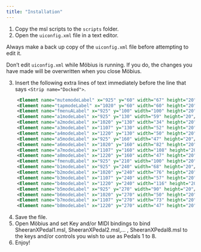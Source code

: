 ```yaml
---
title: "Installation"
---
```


1. Copy the msl scripts to the `scripts` folder.
2. Open the `uiconfig.xml` file in a text editor.
	
:::{.callout-warning}
Always make a back up copy of the `uiconfig.xml` file before attempting to edit it.

Don't edit `uiconfig.xml` while Möbius is running.  If you do, the changes you have made will be overwritten when you close Möbius.
:::	

3. Insert the following extra lines of text immediately before the line that says `<Strip name="Docked">`. 

```xml
    <Element name="mutemodeLabel" x="925" y="60" width="67" height="20"/>
    <Element name="tapmodeLabel" x="1020" y="60" width="60" height="20"/>
    <Element name="fmenuALabel" x="925" y="100" width="100" height="20"/>
    <Element name="a1modeLabel" x="925" y="130" width="59" height="20"/>
    <Element name="a2modeLabel" x="1020" y="130" width="34" height="20"/>
    <Element name="a3modeLabel" x="1107" y="130" width="52" height="20"/>
    <Element name="a4modeLabel" x="1220" y="130" width="50" height="20"/>
    <Element name="a5modeLabel" x="925" y="160" width="47" height="20"/>
    <Element name="a6modeLabel" x="1020" y="160" width="82" height="20"/>
    <Element name="a7modeLabel" x="1107" y="160" width="108" height="20"/>
    <Element name="a8modeLabel" x="1220" y="160" width="47" height="20"/>
    <Element name="fmenuBLabel" x="925" y="210" width="100" height="20"/>
    <Element name="b1modeLabel" x="925" y="240" width="68" height="20"/>
    <Element name="b2modeLabel" x="1020" y="240" width="76" height="20"/>
    <Element name="b3modeLabel" x="1107" y="240" width="57" height="20"/>
    <Element name="b4modeLabel" x="1220" y="240" width="116" height="20"/>
    <Element name="b5modeLabel" x="925" y="270" width="90" height="20"/>
    <Element name="b6modeLabel" x="1020" y="270" width="50" height="20"/>
    <Element name="b7modeLabel" x="1107" y="270" width="73" height="20"/>
    <Element name="b8modeLabel" x="1220" y="270" width="47" height="20"/>
```

4. Save the file.
5. Open Möbius and set Key and/or MIDI bindings to bind SheeranXPedal1.msl, SheeranXPedal2.msl,... , SheeranXPedal8.msl to the keys and/or controls you wish to use as Pedals 1 to 8.
6. Enjoy! 


